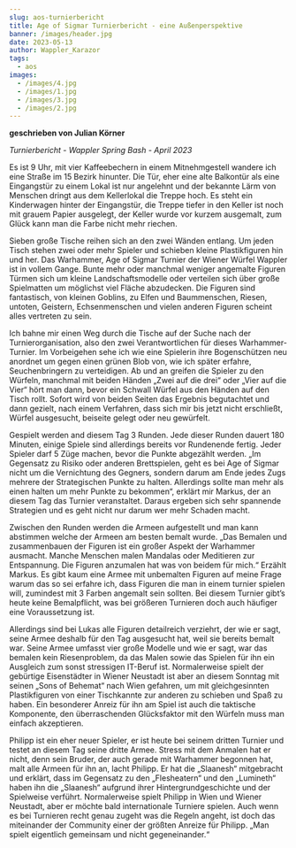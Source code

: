 ```yaml
---
slug: aos-turnierbericht
title: Age of Sigmar Turnierbericht - eine Außenperspektive
banner: /images/header.jpg
date: 2023-05-13
author: Wappler_Karazor
tags:
  - aos
images:
  - /images/4.jpg
  - /images/1.jpg
  - /images/3.jpg
  - /images/2.jpg
---
```

**geschrieben von Julian Körner**

_Turnierbericht - Wappler Spring Bash - April 2023_

Es ist 9 Uhr, mit vier Kaffeebechern in einem Mitnehmgestell
wandere ich eine Straße im 15 Bezirk hinunter. Die Tür, eher eine alte
Balkontür als eine Eingangstür zu einem Lokal ist nur angelehnt und der
bekannte Lärm von Menschen dringt aus dem Kellerlokal die Treppe hoch. Es steht
ein Kinderwagen hinter der Eingangstür, die Treppe tiefer in den Keller ist
noch mit grauem Papier ausgelegt, der Keller wurde vor kurzem ausgemalt, zum
Glück kann man die Farbe nicht mehr riechen.

Sieben große Tische reihen sich an den zwei Wänden entlang.
Um jeden Tisch stehen zwei oder mehr Spieler und schieben kleine Plastikfiguren
hin und her. Das Warhammer, Age of Sigmar Turnier der Wiener Würfel Wappler ist
in vollem Gange. Bunte mehr oder manchmal weniger angemalte Figuren Türmen sich
um kleine Landschaftsmodelle oder verteilen sich über große Spielmatten um
möglichst viel Fläche abzudecken. Die Figuren sind fantastisch, von kleinen
Goblins, zu Elfen und Baummenschen, Riesen, untoten, Geistern, Echsenmenschen
und vielen anderen Figuren scheint alles vertreten zu sein.

Ich bahne mir einen Weg durch die Tische auf der Suche nach
der Turnierorganisation, also den zwei Verantwortlichen für dieses
Warhammer-Turnier. Im Vorbeigehen sehe ich wie eine Spielerin ihre
Bogenschützen neu anordnet um gegen einen grünen Blob von, wie ich später
erfahre, Seuchenbringern zu verteidigen. Ab und an greifen die Spieler zu den
Würfeln, manchmal mit beiden Händen „Zwei auf die drei“ oder „Vier auf die
Vier“ hört man dann, bevor ein Schwall Würfel aus den Händen auf den Tisch
rollt. Sofort wird von beiden Seiten das Ergebnis begutachtet und dann gezielt,
nach einem Verfahren, dass sich mir bis jetzt nicht erschließt, Würfel
ausgesucht, beiseite gelegt oder neu gewürfelt.

Gespielt werden and diesem Tag 3 Runden. Jede dieser Runden
dauert 180 Minuten, einige Spiele sind allerdings bereits vor Rundenende fertig.
Jeder Spieler darf 5 Züge machen, bevor die Punkte abgezählt werden.
„Im Gegensatz zu Risiko oder anderen Brettspielen, geht es bei Age of Sigmar
nicht um die Vernichtung des Gegners, sondern darum am Ende jedes Zugs mehrere
der Strategischen Punkte zu halten. Allerdings sollte man mehr als einen halten
um mehr Punkte zu bekommen“, erklärt mir Markus, der an diesem Tag das Turnier
veranstaltet. Daraus ergeben sich sehr spannende Strategien und es geht nicht
nur darum wer mehr Schaden macht.

Zwischen den Runden werden die Armeen aufgestellt und man
kann abstimmen welche der Armeen am besten bemalt wurde.
„Das Bemalen und zusammenbauen der Figuren ist ein großer Aspekt der Warhammer
ausmacht. Manche Menschen malen Mandalas oder Meditieren zur Entspannung. Die
Figuren anzumalen hat was von beidem für mich.“ Erzählt Markus. Es gibt kaum
eine Armee mit unbemalten Figuren auf meine Frage warum das so sei erfahre ich,
dass Figuren die man in einem turnier spielen will, zumindest mit 3 Farben
angemalt sein sollten. Bei diesem Turnier gibt’s heute keine Bemalpflicht, was
bei größeren Turnieren doch auch häufiger eine Voraussetzung ist.

Allerdings sind bei Lukas alle Figuren detailreich verziehrt,
der wie er sagt, seine Armee deshalb für den Tag ausgesucht hat, weil sie
bereits bemalt war. Seine Armee umfasst vier große Modelle und wie er sagt, war
das bemalen kein Riesenproblem, da das Malen sowie das Spielen für ihn ein
Ausgleich zum sonst stressigen IT-Beruf ist. Normalerweise spielt der gebürtige
Eisenstädter in Wiener Neustadt ist aber an diesem Sonntag mit seinen „Sons of
Behemat“ nach Wien gefahren, um mit gleichgesinnten Plastikfiguren von einer
Tischkannte zur anderen zu schieben und Spaß zu haben. Ein besonderer Anreiz
für ihn am Spiel ist auch die taktische Komponente, den überraschenden
Glücksfaktor mit den Würfeln muss man einfach akzeptieren.

Philipp ist ein eher neuer Spieler, er ist heute bei seinem
dritten Turnier und testet an diesem Tag seine dritte Armee. Stress mit dem
Anmalen hat er nicht, denn sein Bruder, der auch gerade mit Warhammer begonnen
hat, malt alle Armeen für ihn an, lacht Philipp. Er hat die „Slaanesh“
mitgebracht und erklärt, dass im Gegensatz zu den „Flesheatern“ und den „Lumineth“
haben ihn die „Slaanesh“ aufgrund ihrer Hintergrundgeschichte und der
Spielweise verführt. Normalerweise spielt Philipp in Wien und Wiener Neustadt,
aber er möchte bald internationale Turniere spielen. Auch wenn es bei Turnieren
recht genau zugeht was die Regeln angeht, ist doch das miteinander der
Community einer der größten Anreize für Philipp. „Man spielt eigentlich
gemeinsam und nicht gegeneinander.“
